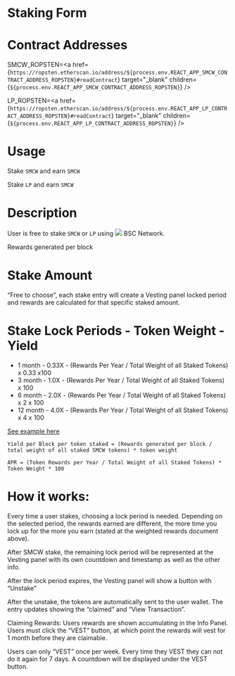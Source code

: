 <!-- StakingDoc.mdx -->

<style>
    {`
        img {
            display: inline;
        }

        span {
            font-weight: bold;
        }

        .tip {
            margin-top: 10px;
            display: inline-block;
            border-radius: 1em;
            font-size: 14px;
            font-weight: 700;
            background: #E7FDD8;
            color: #66BF3C;
            padding: 12px;
            margin-right: 10px;
            vertical-align: top;
        }
    `}
</style>

# Staking Form

# Contract Addresses

SMCW_ROPSTEN=<a href={`https://ropsten.etherscan.io/address/${process.env.REACT_APP_SMCW_CONTRACT_ADDRESS_ROPSTEN}#readContract`} target="_blank" children={`${process.env.REACT_APP_SMCW_CONTRACT_ADDRESS_ROPSTEN}`} />

LP_ROPSTEN=<a href={`https://ropsten.etherscan.io/address/${process.env.REACT_APP_LP_CONTRACT_ADDRESS_ROPSTEN}#readContract`} target="_blank"  children={`${process.env.REACT_APP_LP_CONTRACT_ADDRESS_ROPSTEN}`} />

# Usage

Stake `SMCW` and earn `SMCW`

Stake `LP` and earn `SMCW`

# Description

User is free to stake `SMCW` or `LP` using <img src="images/Binance.png" /> BSC Network.

Rewards generated per block

# Stake Amount

“Free to choose”, each stake entry will create a Vesting panel locked period and rewards are calculated for that specific staked amount.

# Stake Lock Periods - Token Weight - Yield

<ul>
    <li>1 month - 0.33X - (Rewards Per Year / Total Weight of all Staked Tokens) x 0.33 x100</li>
    <li>3 month - 1.0X - (Rewards Per Year / Total Weight of all Staked Tokens) x 100</li>
    <li>6 month - 2.0X -  (Rewards Per Year / Total Weight of all Staked Tokens) x 2 x 100 </li>
    <li>12 month - 4.0X - (Rewards Per Year / Total Weight of all Staked Tokens) x 4 x 100</li>
</ul>

<a href="https://docs.google.com/spreadsheets/d/1oLOEcXMWoc8biZkCS8kMiaC3hIgYfIrAR-ERD64ELKs/edit#gid=788558087" target="_blank">See example here</a>

`Yield per Block per token staked = (Rewards generated per block / total weight of all staked SMCW tokens) * token weight`

`APR = (Token Rewards per Year / Total Weight of all Staked Tokens) * Token Weight * 100`

# How it works:

Every time a user stakes, choosing a lock period is needed.
Depending on the selected period, the rewards earned are different, the more time you lock up for the more you earn (stated at the weighted rewards document above).

After SMCW stake, the remaining lock period will be represented at the Vesting panel with its own countdown and timestamp as well as the other info.

After the lock period expires, the Vesting panel will show a button with “Unstake”

After the unstake, the tokens are automatically sent to the user wallet.
The entry updates showing the “claimed” and “View Transaction”.

<span>Claiming Rewards:</span> Users rewards are shown accumulating in the Info Panel. Users must click the “VEST” button, at which point the rewards will vest for 1 month before they are claimable. 

<span className="tip">Users can only “VEST” once per week. Every time they VEST they can not do it again for 7 days. A countdown will be displayed under the VEST button.</span>

